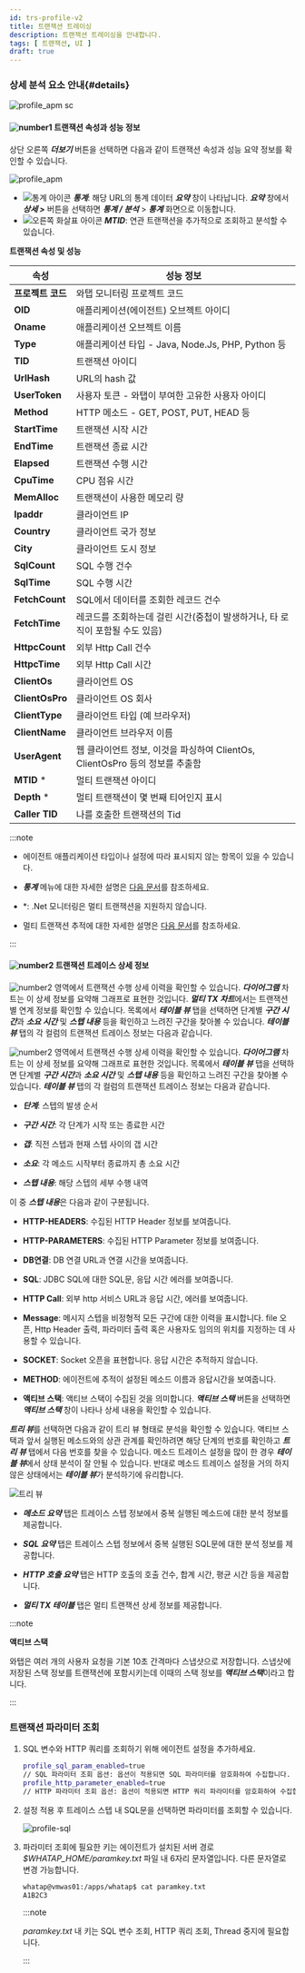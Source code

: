 ```yaml
---
id: trs-profile-v2
title: 트랜잭션 트레이싱
description: 트랜잭션 트레이싱을 안내합니다. 
tags: [ 트랜잭션, UI ]
draft: true
---
```


<!-- 

변동 많음*

리스트가 하단 조회 방식이 아닌 새로운 창(추후 모달로 교체)

동선 및 상세(기존 통계) 페이지 업데이트 많음*

TX 트레이스 목록 -> 트레이스 분석

트레이스 분석 창에서 해당 트랜잭션 선택 시, 좌측에 상세(기존 통계) 페이지 구획 확장

제공 컬럼 기술 필요

-->

### 상세 분석 요소 안내{#details}

![profile_apm sc](/img/tx-trace-static.png)

#### ![number1](/img/number-01.png) 트랜잭션 속성과 성능 정보

상단 오른쪽 ***더보기*** 버튼을 선택하면 다음과 같이 트랜잭션 속성과 성능 요약 정보를 확인할 수 있습니다. 

![profile_apm](/img/tx-trace-dt.png)

* ![통계 아이콘](/img/ic-static.svg) ***통계***: 해당 URL의 통계 데이터 ***요약*** 창이 나타납니다. ***요약*** 창에서 ***상세 >*** 버튼을 선택하면 ***통계 / 분석*** > ***통계*** 화면으로 이동합니다. 
* ![오른쪽 화살표 아이콘](/img/ic-arrow-right.svg) ***MTID***: 연관 트랜잭션을 추가적으로 조회하고 분석할 수 있습니다.

**트랜잭션 속성 및 성능**

| 속성                                     | 성능 정보                                                                    |
| ---------------------------------------- | ---------------------------------------------------------------------------- |
| **프로젝트 코드**                        | 와탭 모니터링 프로젝트 코드                                                  |
| **OID**                                  | 애플리케이션(에이전트) 오브젝트 아이디                                       |
| **Oname**                                | 애플리케이션 오브젝트 이름                                                   |
| **Type**                                 | 애플리케이션 타입 - Java, Node.Js, PHP, Python 등                            |
| **TID**                                  | 트랜잭션 아이디                                                              |
| **UrlHash**                              | URL의 hash 값                                                                |
| **UserToken**                            | 사용자 토큰 - 와탭이 부여한 고유한 사용자 아이디                             |
| **Method**                               | HTTP 메소드 - GET, POST, PUT, HEAD 등                                        |
| **StartTime**                            | 트랜잭션 시작 시간                                                           |
| **EndTime**                              | 트랜잭션 종료 시간                                                           |
| **Elapsed**                              | 트랜잭션 수행 시간                                                           |
| **CpuTime**                              | CPU 점유 시간                                                                |
| **MemAlloc**                             | 트랜잭션이 사용한 메모리 량                                                  |
| **Ipaddr**                               | 클라이언트 IP                                                                |
| **Country**                              | 클라이언트 국가 정보                                                         |
| **City**                                 | 클라이언트 도시 정보                                                         |
| **SqlCount**                             | SQL 수행 건수                                                                |
| **SqlTime**                              | SQL 수행 시간                                                                |
| **FetchCount**                           | SQL에서 데이터를 조회한 레코드 건수                                          |
| **FetchTime**                            | 레코드를 조회하는데 걸린 시간(중첩이 발생하거나, 타 로직이 포함될 수도 있음) |
| **HttpcCount**                           | 외부 Http Call 건수                                                          |
| **HttpcTime**                            | 외부 Http Call 시간                                                          |
| **ClientOs**                             | 클라이언트 OS                                                                |
| **ClientOsPro**                          | 클라이언트 OS 회사                                                           |
| **ClientType**                           | 클라이언트 타입 (예 브라우저)                                                |
| **ClientName**                           | 클라이언트 브라우저 이름                                                     |
| **UserAgent**                            | 웹 클라이언트 정보, 이것을 파싱하여 ClientOs, ClientOsPro 등의 정보를 추출함 |
| **MTID** <span class='normal'>\*</span>  | 멀티 트랜잭션 아이디                                                         |
| **Depth** <span class='normal'>\*</span> | 멀티 트랜잭션이 몇 번째 티어인지 표시                                        |
| **Caller TID**                           | 나를 호출한 트랜잭션의 Tid                                                   |

:::note

* 에이전트 애플리케이션 타입이나 설정에 따라 표시되지 않는 항목이 있을 수 있습니다.

* ***통계*** 메뉴에 대한 자세한 설명은 [다음 문서](analysis-apm-trs)를 참조하세요.

<InDoc product='dotnet'>

* <span class='normal'>*</span>: .Net 모니터링은 멀티 트랜잭션을 지원하지 않습니다.

</InDoc>

<Xclude product='dotnet'>

* 멀티 트랜잭션 추적에 대한 자세한 설명은 [다음 문서](trs-multi-trace)를 참조하세요.

</Xclude>

:::


#### ![number2](/img/number-02.png) 트랜잭션 트레이스 상세 정보

<Xclude product='dotnet'>

![number2](/img/number-02.png) 영역에서 트랜잭션 수행 상세 이력을 확인할 수 있습니다. ***다이어그램*** 차트는 이 상세 정보를 요약해 그래프로 표현한 것입니다. ***멀티 TX 차트***에서는 트랜잭션 별 연계 정보를 확인할 수 있습니다. 목록에서 ***테이블 뷰*** 탭을 선택하면 단계별 ***구간 시간***과 ***소요 시간*** 및 ***스텝 내용*** 등을 확인하고 느려진 구간을 찾아볼 수 있습니다. ***테이블 뷰*** 탭의 각 컬럼의 트랜잭션 트레이스 정보는 다음과 같습니다.

</Xclude>

<InDoc product='dotnet'>

![number2](/img/number-02.png) 영역에서 트랜잭션 수행 상세 이력을 확인할 수 있습니다. ***다이어그램*** 차트는 이 상세 정보를 요약해 그래프로 표현한 것입니다. 목록에서 ***테이블 뷰*** 탭을 선택하면 단계별 ***구간 시간***과 ***소요 시간*** 및 ***스텝 내용*** 등을 확인하고 느려진 구간을 찾아볼 수 있습니다. ***테이블 뷰*** 탭의 각 컬럼의 트랜잭션 트레이스 정보는 다음과 같습니다.

</InDoc>

* ***단계***: 스텝의 발생 순서

* ***구간 시간***: 각 단계가 시작 또는 종료한 시간

* ***갭***: 직전 스텝과 현재 스텝 사이의 갭 시간

* ***소요***: 각 메소드 시작부터 종료까지 총 소요 시간

* ***스텝 내용***: 해당 스텝의 세부 수행 내역

이 중 ***스텝 내용***은 다음과 같이 구분됩니다.

* **HTTP-HEADERS**: 수집된 HTTP Header 정보를 보여줍니다.

* **HTTP-PARAMETERS**: 수집된 HTTP Parameter 정보를 보여줍니다.

* **DB연결**: DB 연결 URL과 연결 시간을 보여줍니다.

* **SQL**: JDBC SQL에 대한 SQL문, 응답 시간 에러를 보여줍니다.

* **HTTP Call**: 외부 http 서비스 URL과 응답 시간, 에러를 보여줍니다.

* **Message**: 메시지 스텝을 비정형적 모든 구간에 대한 이력을 표시합니다. file 오픈, Http Header 출력, 파라미터 출력 혹은 사용자도 임의의 위치를 지정하는 데 사용할 수 있습니다.

* **SOCKET**: Socket 오픈을 표현합니다. 응답 시간은 추적하지 않습니다.

* **METHOD**: 에이전트에 추적이 설정된 메소드 이름과 응답시간을 보여줍니다.

* **액티브 스택**: 액티브 스택이 수집된 것을 의미합니다. ***액티브 스택*** 버튼을 선택하면 ***액티브 스택*** 창이 나타나 상세 내용을 확인할 수 있습니다.

***트리 뷰***를 선택하면 다음과 같이 트리 뷰 형태로 분석을 확인할 수 있습니다. 액티브 스택과 앞서 실행된 메소드와의 상관 관계를 확인하려면 해당 단계의 번호를 확인하고 ***트리 뷰*** 탭에서 다음 번호를 찾을 수 있습니다. 메소드 트레이스 설정을 많이 한 경우 ***테이블 뷰***에서 상태 분석이 잘 안될 수 있습니다. 반대로 메소드 트레이스 설정을 거의 하지 않은 상태에서는 ***테이블 뷰***가 분석하기에 유리합니다. 

![트리 뷰](/img/tx-trace-tree.png)

* ***메소드 요약*** 탭은 트레이스 스텝 정보에서 중복 실행된 메소드에 대한 분석 정보를 제공합니다. 

* ***SQL 요약*** 탭은 트레이스 스텝 정보에서 중복 실행된 SQL문에 대한 분석 정보를 제공합니다. 

* ***HTTP 호출 요약*** 탭은 HTTP 호출의 호출 건수, 합계 시간, 평균 시간 등을 제공합니다. 

<Xclude product='dotnet'>

* ***멀티 TX 테이블*** 탭은 멀티 트랜잭션 상세 정보를 제공합니다.

</Xclude>

:::note

**액티브 스택**

와탭은 여러 개의 사용자 요청을 기본 10초 간격마다 스냅샷으로 저장합니다. 스냅샷에 저장된 스택 정보를 트랜잭션에 포함시키는데 이때의 스택 정보를 ***액티브 스택***이라고 합니다.

:::

### 트랜잭션 파라미터 조회

1. SQL 변수와 HTTP 쿼리를 조회하기 위해 에이전트 설정을 추가하세요.

    ```bash title='whatap.conf' {1,3}
    profile_sql_param_enabled=true 
    // SQL 파라미터 조회 옵션: 옵션이 적용되면 SQL 파라미터를 암호화하여 수집합니다.
    profile_http_parameter_enabled=true 
    // HTTP 파라미터 조회 옵션: 옵션이 적용되면 HTTP 쿼리 파라미터를 암호화하여 수집합니다.
    ```

1. 설정 적용 후 트레이스 스텝 내 SQL문을 선택하면 파라미터를 조회할 수 있습니다.

    ![profile-sql](https://img.whatap.io/media/images/Screenshot_2020-12-15_W_JAVA_DEMO_5490_-_Application_Monitoring18.png)  

1. 파라미터 조회에 필요한 키는 에이전트가 설치된 서버 경로 *$WHATAP_HOME/paramkey.txt* 파일 내 6자리 문자열입니다. 다른 문자열로 변경 가능합니다.

    ```bash title='paramkey.txt'
    whatap@vmwas01:/apps/whatap$ cat paramkey.txt
    A1B2C3
    ```

    :::note

    *paramkey.txt* 내 키는 SQL 변수 조회, HTTP 쿼리 조회, Thread 중지에 필요합니다.
    
    :::